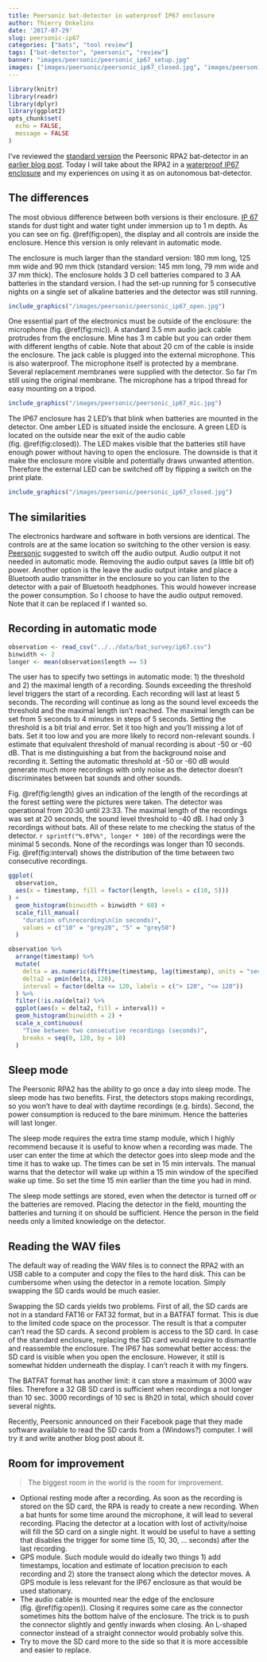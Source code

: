 ```yaml
---
title: Peersonic bat-detector in waterproof IP67 enclosure
author: Thierry Onkelinx
date: '2017-07-29'
slug: peersonic-ip67
categories: ["bats", "tool review"]
tags: ["bat-detector", "peersonic", "review"]
banner: "images/peersonic/peersonic_ip67_setup.jpg"
images: ["images/peersonic/peersonic_ip67_closed.jpg", "images/peersonic/peersonic_ip67_open.jpg", "images/peersonic/peersonic_ip67_setup.jpg", "images/peersonic/peersonic_ip67_mic.jpg"]
---
```


```r
library(knitr)
library(readr)
library(dplyr)
library(ggplot2)
opts_chunk$set(
  echo = FALSE,
  message = FALSE
)
```


I've reviewed the [standard version](http://peersonic.co.uk) the Peersonic RPA2 bat-detector in an [earlier blog post](../../06/peersonic). Today I will take about the RPA2 in a [waterproof IP67 enclosure](http://peersonic.co.uk/advanced/) and my experiences on using it as on autonomous bat-detector.

## The differences

The most obvious difference between both versions is their enclosure. [IP 67](https://en.wikipedia.org/wiki/IP_Code) stands for dust tight and water tight under immersion up to 1 m depth. As you can see on fig. \@ref(fig:open), the display and all controls are inside the enclosure. Hence this version is only relevant in automatic mode.

The enclosure is much larger than the standard version: 180 mm long, 125 mm wide and 90 mm thick (standard version: 145 mm long, 79 mm wide and 37 mm thick). The enclosure holds 3 D cell batteries compared to 3 AA batteries in the standard version. I had the set-up running for 5 consecutive nights on a single set of alkaline batteries and the detector was still running.

```r
include_graphics("/images/peersonic/peersonic_ip67_open.jpg")
```

One essential part of the electronics must be outside of the enclosure: the microphone (fig. \@ref(fig:mic)). A standard 3.5 mm audio jack cable protrudes from the enclosure. Mine has 3 m cable but you can order them with different lengths of cable. Note that about 20 cm of the cable is inside the enclosure. The jack cable is plugged into the external microphone. This is also waterproof. The microphone itself is protected by a membrane. Several replacement membranes were supplied with the detector. So far I'm still using the original membrane. The microphone has a tripod thread for easy mounting on a tripod.

```r
include_graphics("/images/peersonic/peersonic_ip67_mic.jpg")
```

The IP67 enclosure has 2 LED's that blink when batteries are mounted in the detector. One amber LED is situated inside the enclosure. A green LED is located on the outside near the exit of the audio cable (fig. \@ref(fig:closed)). The LED makes visible that the batteries still have enough power without having to open the enclosure. The downside is that it make the enclosure more visible and potentially draws unwanted attention. Therefore the external LED can be switched off by flipping a switch on the print plate.

```r
include_graphics("/images/peersonic/peersonic_ip67_closed.jpg")
```

## The similarities

The electronics hardware and software in both versions are identical. The controls are at the same location so switching to the other version is easy. [Peersonic](http://peersonic.co.uk) suggested to switch off the audio output. Audio output it not needed in automatic mode. Removing the audio output saves (a little bit of) power. Another option is the leave the audio output intake and place a Bluetooth audio transmitter in the enclosure so you can listen to the detector with a pair of Bluetooth headphones. This would however increase the power consumption. So I choose to have the audio output removed. Note that it can be replaced if I wanted so.

## Recording in automatic mode

```r
observation <- read_csv("../../data/bat_survey/ip67.csv")
binwidth <- 2
longer <- mean(observation$length == 5)
```

The user has to specify two settings in automatic mode: 1) the threshold and 2) the maximal length of a recording. Sounds exceeding the threshold level triggers the start of a recording. Each recording will last at least 5 seconds. The recording will continue as long as the sound level exceeds the threshold and the maximal length isn't reached. The maximal length can be set from 5 seconds to 4 minutes in steps of 5 seconds. Setting the threshold is a bit trial and error. Set it too high and you'll missing a lot of bats. Set it too low and you are more likely to record non-relevant sounds. I estimate that equivalent threshold of manual recording is about -50 or -60 dB. That is me distinguishing a bat from the background noise and recording it. Setting the automatic threshold at -50 or -60 dB would generate much more recordings with only noise as the detector doesn't discriminates between bat sounds and other sounds.

Fig. \@ref(fig:length) gives an indication of the length of the recordings at the forest setting were the pictures were taken. The detector was operational from 20:30 until 23:33. The maximal length of the recordings was set at 20 seconds, the sound level threshold to -40 dB. I had only 3 recordings without bats. All of these relate to me checking the status of the detector. `r sprintf("%.0f%%", longer * 100)` of the recordings were the minimal 5 seconds. None of the recordings was longer than 10 seconds. Fig. \@ref(fig:interval) shows the distribution of the time between two consecutive recordings.

```r
ggplot(
  observation, 
  aes(x = timestamp, fill = factor(length, levels = c(10, 5)))
) +
  geom_histogram(binwidth = binwidth * 60) +
  scale_fill_manual(
    "duration of\nrecording\n(in seconds)",
    values = c("10" = "grey20", "5" = "grey50")
  )
```

```r
observation %>%
  arrange(timestamp) %>%
  mutate(
    delta = as.numeric(difftime(timestamp, lag(timestamp), units = "secs")),
    delta2 = pmin(delta, 120),
    interval = factor(delta <= 120, labels = c("> 120", "<= 120"))
  ) %>%
  filter(!is.na(delta)) %>%
  ggplot(aes(x = delta2, fill = interval)) +
  geom_histogram(binwidth = 2) +
  scale_x_continuous(
    "Time between two consecutive recordings (seconds)",
    breaks = seq(0, 120, by = 10)
  )
```

## Sleep mode

The Peersonic RPA2 has the ability to go once a day into sleep mode. The sleep mode has two benefits. First, the detectors stops making recordings, so you won't have to deal with daytime recordings (e.g. birds). Second, the power consumption is reduced to the bare minimum. Hence the batteries will last longer.

The sleep mode requires the extra time stamp module, which I highly recommend because it is useful to know when a recording was made. The user can enter the time at which the detector goes into sleep mode and the time it has to wake up. The times can be set in 15 min intervals. The manual warns that the detector will wake up within a 15 min window of the specified wake up time. So set the time 15 min earlier than the time you had in mind.

The sleep mode settings are stored, even when the detector is turned off or the batteries are removed. Placing the detector in the field, mounting the batteries and turning it on should be sufficient. Hence the person in the field needs only a limited knowledge on the detector.

## Reading the WAV files

The default way of reading the WAV files is to connect the RPA2 with an USB cable to a computer and copy the files to the hard disk. This can be cumbersome when using the detector in a remote location. Simply swapping the SD cards would be much easier.

Swapping the SD cards yields two problems. First of all, the SD cards are not in a standard FAT16 or FAT32 format, but in a BATFAT format. This is due to the limited code space on the processor. The result is that a computer can't read the SD cards. A second problem is access to the SD card. In case of the standard enclosure, replacing the SD card would require to dismantle and reassemble the enclosure. The IP67 has somewhat better access: the SD card is visible when you open the enclosure. However, it still is somewhat hidden underneath the display. I can't reach it with my fingers.

The BATFAT format has another limit: it can store a maximum of 3000 wav files. Therefore a 32 GB SD card is sufficient when recordings a not longer than 10 sec. 3000 recordings of 10 sec is 8h20 in total, which should cover several nights.

Recently, Peersonic announced on their Facebook page that they made software available to read the SD cards from a (Windows?) computer. I will try it and write another blog post about it.

## Room for improvement

> The biggest room in the world is the room for improvement.

- Optional resting mode after a recording. As soon as the recording is stored on the SD card, the RPA is ready to create a new recording. When a bat hunts for some time around the microphone, it will lead to several recording. Placing the detector at a location with lost of activity/noise will fill the SD card on a single night. It would be useful to have a setting that disables the trigger for some time (5, 10, 30, ... seconds) after the last recording. 
- GPS module. Such module would do ideally two things 1) add timestamps, location and estimate of location precision to each recording and 2) store the transect along which the detector moves. A GPS module is less relevant for the IP67 enclosure as that would be used stationary. 
- The audio cable is mounted near the edge of the enclosure (fig. \@ref(fig:open)). Closing it requires some care as the connector sometimes hits the bottom halve of the enclosure. The trick is to push the connector slightly and gently inwards when closing. An L-shaped connector instead of a straight connector would probably solve this.
- Try to move the SD card more to the side so that it is more accessible and easier to replace.
